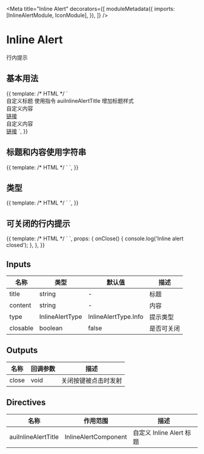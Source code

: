 

<Meta
  title="Inline Alert"
  decorators={[
    moduleMetadata({
      imports: [InlineAlertModule, IconModule],
    }),
  ]}
/>

# Inline Alert

行内提示

## 基本用法

<Canvas>
  <Story name="basic" height="200px">
    {{
      template: /* HTML */ `
        <aui-inline-alert>
          <div auiInlineAlertTitle>
            自定义标题 使用指令 auiInlineAlertTitle 增加标题样式
          </div>
          <div>自定义内容</div>
          <a href="javascript:void(0)">链接</a>
        </aui-inline-alert>
        <aui-inline-alert>
          <div>自定义内容</div>
          <a href="javascript:void(0)">链接</a>
        </aui-inline-alert>
      `,
    }}
  </Story>
</Canvas>

## 标题和内容使用字符串

<Canvas>
  <Story name="string" height="200px">
    {{
      template: /* HTML */ `
        <aui-inline-alert
          title="字符串标题"
          content="字符串内容"
        ></aui-inline-alert>
        <aui-inline-alert content="字符串内容"></aui-inline-alert>
      `,
    }}
  </Story>
</Canvas>

## 类型

<Canvas>
  <Story name="type" height="600px">
    {{
      template: /* HTML */ `
        <aui-inline-alert
          title="默认标题"
          content="默认内容"
        ></aui-inline-alert>
        <aui-inline-alert
          title="信息标题"
          content="信息内容"
          type="info"
        ></aui-inline-alert>
        <aui-inline-alert
          title="成功标题"
          content="成功内容"
          type="success"
        ></aui-inline-alert>
        <aui-inline-alert
          title="警告标题"
          content="警告内容"
          type="warning"
        ></aui-inline-alert>
        <aui-inline-alert
          title="错误标题"
          content="错误内容"
          type="error"
        ></aui-inline-alert>
      `,
    }}
  </Story>
</Canvas>

## 可关闭的行内提示

<Canvas>
  <Story name="closable" height="200px">
    {{
      template: /* HTML */ `
        <aui-inline-alert
          title="可关闭的提示 标题"
          content="可关闭的提示 内容"
          [closable]="true"
          (close)="onClose()"
        ></aui-inline-alert>
        <aui-inline-alert
          content="可关闭的提示 内容"
          [closable]="true"
          (close)="onClose()"
        ></aui-inline-alert>
      `,
      props: {
        onClose() {
          console.log('Inline alert closed');
        },
      },
    }}
  </Story>
</Canvas>

## Inputs

| 名称     | 类型            | 默认值               | 描述       |
| -------- | --------------- | -------------------- | ---------- |
| title    | string          | -                    | 标题       |
| content  | string          | -                    | 内容       |
| type     | InlineAlertType | InlineAlertType.Info | 提示类型   |
| closable | boolean         | false                | 是否可关闭 |

## Outputs

| 名称  | 回调参数 | 描述                 |
| ----- | -------- | -------------------- |
| close | void     | 关闭按键被点击时发射 |

## Directives

| 名称                | 作用范围             | 描述                     |
| ------------------- | -------------------- | ------------------------ |
| auiInlineAlertTitle | InlineAlertComponent | 自定义 Inline Alert 标题 |
